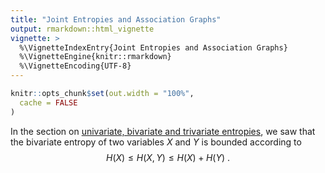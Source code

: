 ```yaml
---
title: "Joint Entropies and Association Graphs"
output: rmarkdown::html_vignette
vignette: >
  %\VignetteIndexEntry{Joint Entropies and Association Graphs}
  %\VignetteEngine{knitr::rmarkdown}
  %\VignetteEncoding{UTF-8}
---
```


```r
knitr::opts_chunk$set(out.width = "100%",
  cache = FALSE
)
```
In the section on [univariate, bivariate and trivariate entropies](univariate_bivariate_trivariate.html),
we saw that the bivariate entropy of two variables $X$ and $Y$ is bounded according to 
$$H(X) \leq H(X,Y) \leq H(X)+H(Y) \ .$$


